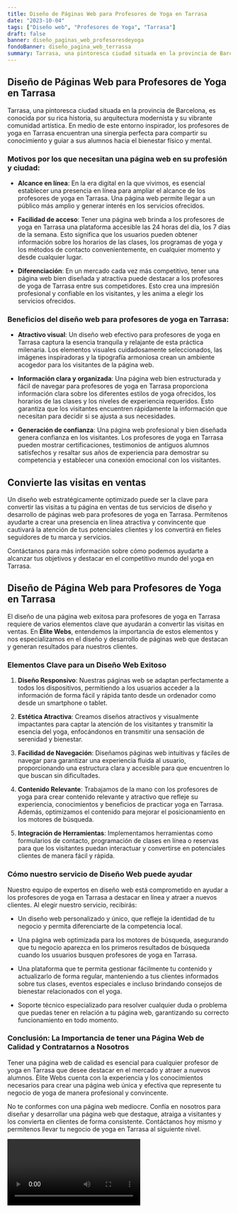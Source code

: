 ```yaml
---
title: Diseño de Páginas Web para Profesores de Yoga en Tarrasa
date: "2023-10-04"
tags: ["Diseño web", "Profesores de Yoga", "Tarrasa"]
draft: false
banner: diseño_paginas_web_profesoresdeyoga
fondoBanner: diseño_pagina_web_terrassa
summary: Tarrasa, una pintoresca ciudad situada en la provincia de Barcelona, es conocida por su rica historia, su arquitectura modernista y su vibrante comunidad artística. En medio de este entorno inspirador, los profesores de yoga en Tarrasa encuentran una sinergia perfecta para compartir su conocimiento y guiar a sus alumnos hacia el bienestar físico y mental.
---
```



## Diseño de Páginas Web para Profesores de Yoga en Tarrasa

Tarrasa, una pintoresca ciudad situada en la provincia de Barcelona, es conocida por su rica historia, su arquitectura modernista y su vibrante comunidad artística. En medio de este entorno inspirador, los profesores de yoga en Tarrasa encuentran una sinergia perfecta para compartir su conocimiento y guiar a sus alumnos hacia el bienestar físico y mental.

### Motivos por los que necesitan una página web en su profesión y ciudad:

- **Alcance en línea**: En la era digital en la que vivimos, es esencial establecer una presencia en línea para ampliar el alcance de los profesores de yoga en Tarrasa. Una página web permite llegar a un público más amplio y generar interés en los servicios ofrecidos.

- **Facilidad de acceso**: Tener una página web brinda a los profesores de yoga en Tarrasa una plataforma accesible las 24 horas del día, los 7 días de la semana. Esto significa que los usuarios pueden obtener información sobre los horarios de las clases, los programas de yoga y los métodos de contacto convenientemente, en cualquier momento y desde cualquier lugar.

- **Diferenciación**: En un mercado cada vez más competitivo, tener una página web bien diseñada y atractiva puede destacar a los profesores de yoga de Tarrasa entre sus competidores. Esto crea una impresión profesional y confiable en los visitantes, y les anima a elegir los servicios ofrecidos.

### Beneficios del diseño web para profesores de yoga en Tarrasa:

- **Atractivo visual**: Un diseño web efectivo para profesores de yoga en Tarrasa captura la esencia tranquila y relajante de esta práctica milenaria. Los elementos visuales cuidadosamente seleccionados, las imágenes inspiradoras y la tipografía armoniosa crean un ambiente acogedor para los visitantes de la página web.

- **Información clara y organizada**: Una página web bien estructurada y fácil de navegar para profesores de yoga en Tarrasa proporciona información clara sobre los diferentes estilos de yoga ofrecidos, los horarios de las clases y los niveles de experiencia requeridos. Esto garantiza que los visitantes encuentren rápidamente la información que necesitan para decidir si se ajusta a sus necesidades.

- **Generación de confianza**: Una página web profesional y bien diseñada genera confianza en los visitantes. Los profesores de yoga en Tarrasa pueden mostrar certificaciones, testimonios de antiguos alumnos satisfechos y resaltar sus años de experiencia para demostrar su competencia y establecer una conexión emocional con los visitantes.

## Convierte las visitas en ventas

Un diseño web estratégicamente optimizado puede ser la clave para convertir las visitas a tu página en ventas de tus servicios de diseño y desarrollo de páginas web para profesores de yoga en Tarrasa. Permítenos ayudarte a crear una presencia en línea atractiva y convincente que cautivará la atención de tus potenciales clientes y los convertirá en fieles seguidores de tu marca y servicios.

Contáctanos para más información sobre cómo podemos ayudarte a alcanzar tus objetivos y destacar en el competitivo mundo del yoga en Tarrasa.

<GifSeo />

<Cta />

## Diseño de Página Web para Profesores de Yoga en Tarrasa

El diseño de una página web exitosa para profesores de yoga en Tarrasa requiere de varios elementos clave que ayudarán a convertir las visitas en ventas. En **Élite Webs**, entendemos la importancia de estos elementos y nos especializamos en el diseño y desarrollo de páginas web que destacan y generan resultados para nuestros clientes.

### Elementos Clave para un Diseño Web Exitoso

1. **Diseño Responsivo**: Nuestras páginas web se adaptan perfectamente a todos los dispositivos, permitiendo a los usuarios acceder a la información de forma fácil y rápida tanto desde un ordenador como desde un smartphone o tablet.

2. **Estética Atractiva**: Creamos diseños atractivos y visualmente impactantes para captar la atención de los visitantes y transmitir la esencia del yoga, enfocándonos en transmitir una sensación de serenidad y bienestar.

3. **Facilidad de Navegación**: Diseñamos páginas web intuitivas y fáciles de navegar para garantizar una experiencia fluida al usuario, proporcionando una estructura clara y accesible para que encuentren lo que buscan sin dificultades.

4. **Contenido Relevante**: Trabajamos de la mano con los profesores de yoga para crear contenido relevante y atractivo que refleje su experiencia, conocimientos y beneficios de practicar yoga en Tarrasa. Además, optimizamos el contenido para mejorar el posicionamiento en los motores de búsqueda.

5. **Integración de Herramientas**: Implementamos herramientas como formularios de contacto, programación de clases en línea o reservas para que los visitantes puedan interactuar y convertirse en potenciales clientes de manera fácil y rápida.

### Cómo nuestro servicio de Diseño Web puede ayudar

Nuestro equipo de expertos en diseño web está comprometido en ayudar a los profesores de yoga en Tarrasa a destacar en línea y atraer a nuevos clientes. Al elegir nuestro servicio, recibirás:

- Un diseño web personalizado y único, que refleje la identidad de tu negocio y permita diferenciarte de la competencia local.

- Una página web optimizada para los motores de búsqueda, asegurando que tu negocio aparezca en los primeros resultados de búsqueda cuando los usuarios busquen profesores de yoga en Tarrasa.

- Una plataforma que te permita gestionar fácilmente tu contenido y actualizarlo de forma regular, manteniendo a tus clientes informados sobre tus clases, eventos especiales e incluso brindando consejos de bienestar relacionados con el yoga.

- Soporte técnico especializado para resolver cualquier duda o problema que puedas tener en relación a tu página web, garantizando su correcto funcionamiento en todo momento.

### Conclusión: La Importancia de tener una Página Web de Calidad y Contratarnos a Nosotros

Tener una página web de calidad es esencial para cualquier profesor de yoga en Tarrasa que desee destacar en el mercado y atraer a nuevos alumnos. Élite Webs cuenta con la experiencia y los conocimientos necesarios para crear una página web única y efectiva que represente tu negocio de yoga de manera profesional y convincente.

No te conformes con una página web mediocre. Confía en nosotros para diseñar y desarrollar una página web que destaque, atraiga a visitantes y los convierta en clientes de forma consistente. Contáctanos hoy mismo y permitenos llevar tu negocio de yoga en Tarrasa al siguiente nivel.

<Video />

<CtaBot job="Profesores de Yoga" city="Tarrasa" />

<Gmaps query="Tarrasa+españa+maps" />
